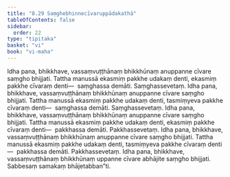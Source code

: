 ```yaml
---
title: "8.29 Saṃghebhinnecīvaruppādakathā"
tableOfContents: false
sidebar:
  order: 22
type: "tipitaka"
basket: "vi"
book: "vi-maha"
---
```



<DynamicBreadcrumb />

<Division number="376" book="vi-maha" bookNo="3" page="425">

<Paragraph number="1730" book="vi-maha">
Idha pana, bhikkhave, vassaṃvuṭṭhānaṃ bhikkhūnaṃ anuppanne cīvare saṃgho bhijjati. Tattha manussā ekasmiṃ pakkhe udakaṃ denti, ekasmiṃ pakkhe cīvaraṃ denti—  saṃghassa demāti. Saṃghassevetaṃ.
</Paragraph>

<Paragraph number="1731" book="vi-maha">
Idha pana, bhikkhave, vassaṃvuṭṭhānaṃ bhikkhūnaṃ anuppanne cīvare saṃgho bhijjati. Tattha manussā ekasmiṃ pakkhe udakaṃ denti, tasmiṃyeva pakkhe cīvaraṃ denti—  saṃghassa demāti. Saṃghassevetaṃ.
</Paragraph>

<Paragraph number="1732" book="vi-maha">
Idha pana, bhikkhave, vassaṃvuṭṭhānaṃ bhikkhūnaṃ anuppanne cīvare saṃgho bhijjati. Tattha manussā ekasmiṃ pakkhe udakaṃ denti, ekasmiṃ pakkhe cīvaraṃ denti—  pakkhassa demāti. Pakkhassevetaṃ.
</Paragraph>

<Paragraph number="1733" book="vi-maha">
Idha pana, bhikkhave, vassaṃvuṭṭhānaṃ bhikkhūnaṃ anuppanne cīvare saṃgho bhijjati. Tattha manussā ekasmiṃ pakkhe udakaṃ denti, tasmiṃyeva pakkhe cīvaraṃ denti—  pakkhassa demāti. Pakkhassevetaṃ.
</Paragraph>

<Paragraph number="1734" book="vi-maha">
Idha pana, bhikkhave, vassaṃvuṭṭhānaṃ bhikkhūnaṃ uppanne cīvare abhājite saṃgho bhijjati. Sabbesaṃ samakaṃ bhājetabban”ti.
</Paragraph>
</Division>